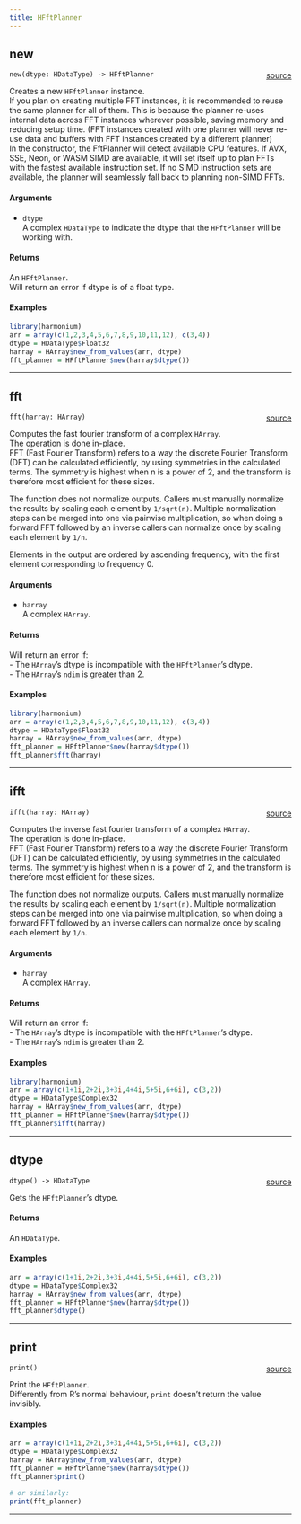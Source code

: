 ```yaml
---
title: HFftPlanner
---
```


## new

`new(dtype: HDataType) -> HFftPlanner` <span style="float: right;"> [source](https://github.com/daniellga/harmonium/tree/master/r-harmonium/src/rust/src/hfft.rs#L65) </span> \

Creates a new `HFftPlanner` instance. \
If you plan on creating multiple FFT instances, it is recommended to reuse the same planner for all of them. This is because the planner re-uses internal data
across FFT instances wherever possible, saving memory and reducing setup time. (FFT instances created with one planner will never re-use data and buffers with
FFT instances created by a different planner) \
In the constructor, the FftPlanner will detect available CPU features. If AVX, SSE, Neon, or WASM SIMD are available, it will set itself up to plan FFTs with
the fastest available instruction set. If no SIMD instruction sets are available, the planner will seamlessly fall back to planning non-SIMD FFTs. \

#### Arguments

* `dtype` \
A complex `HDataType` to indicate the dtype that the `HFftPlanner` will be working with. \

#### Returns

An `HFftPlanner`. \
Will return an error if dtype is of a float type. \

#### Examples

```r
library(harmonium)
arr = array(c(1,2,3,4,5,6,7,8,9,10,11,12), c(3,4))
dtype = HDataType$Float32
harray = HArray$new_from_values(arr, dtype)
fft_planner = HFftPlanner$new(harray$dtype())
```

_________

## fft

`fft(harray: HArray)` <span style="float: right;"> [source](https://github.com/daniellga/harmonium/tree/master/r-harmonium/src/rust/src/hfft.rs#L115) </span> \

Computes the fast fourier transform of a complex `HArray`. \
The operation is done in-place. \
FFT (Fast Fourier Transform) refers to a way the discrete Fourier Transform (DFT) can be calculated efficiently,
by using symmetries in the calculated terms. The symmetry is highest when n is a power of 2, and the transform
is therefore most efficient for these sizes. \

The function does not normalize outputs. Callers must manually normalize the results by scaling each element by
`1/sqrt(n)`. Multiple normalization steps can be merged into one via pairwise multiplication, so when doing
a forward FFT followed by an inverse callers can normalize once by scaling each element by `1/n`. \

Elements in the output are ordered by ascending frequency, with the first element corresponding to frequency 0. \

#### Arguments

* `harray` \
A complex `HArray`. \

#### Returns

Will return an error if: \
- The `HArray`'s dtype is incompatible with the `HFftPlanner`'s dtype. \
- The `HArray`'s `ndim` is greater than 2. \

#### Examples

```r
library(harmonium)
arr = array(c(1,2,3,4,5,6,7,8,9,10,11,12), c(3,4))
dtype = HDataType$Float32
harray = HArray$new_from_values(arr, dtype)
fft_planner = HFftPlanner$new(harray$dtype())
fft_planner$fft(harray)
```

_________

## ifft

`ifft(harray: HArray)` <span style="float: right;"> [source](https://github.com/daniellga/harmonium/tree/master/r-harmonium/src/rust/src/hfft.rs#L158) </span> \

Computes the inverse fast fourier transform of a complex `HArray`. \
The operation is done in-place. \
FFT (Fast Fourier Transform) refers to a way the discrete Fourier Transform (DFT) can be calculated efficiently,
by using symmetries in the calculated terms. The symmetry is highest when n is a power of 2, and the transform
is therefore most efficient for these sizes. \

The function does not normalize outputs. Callers must manually normalize the results by scaling each element by
`1/sqrt(n)`. Multiple normalization steps can be merged into one via pairwise multiplication, so when doing
a forward FFT followed by an inverse callers can normalize once by scaling each element by `1/n`. \

#### Arguments

* `harray` \
A complex `HArray`. \

#### Returns

Will return an error if: \
- The `HArray`'s dtype is incompatible with the `HFftPlanner`'s dtype. \
- The `HArray`'s `ndim` is greater than 2. \

#### Examples

```r
library(harmonium)
arr = array(c(1+1i,2+2i,3+3i,4+4i,5+5i,6+6i), c(3,2))
dtype = HDataType$Complex32
harray = HArray$new_from_values(arr, dtype)
fft_planner = HFftPlanner$new(harray$dtype())
fft_planner$ifft(harray)
```

_________

## dtype

`dtype() -> HDataType` <span style="float: right;"> [source](https://github.com/daniellga/harmonium/tree/master/r-harmonium/src/rust/src/hfft.rs#L185) </span> \

Gets the `HFftPlanner`'s dtype.

#### Returns

An `HDataType`.

#### Examples

```r
arr = array(c(1+1i,2+2i,3+3i,4+4i,5+5i,6+6i), c(3,2))
dtype = HDataType$Complex32
harray = HArray$new_from_values(arr, dtype)
fft_planner = HFftPlanner$new(harray$dtype())
fft_planner$dtype()
```

_________

## print

`print()` <span style="float: right;"> [source](https://github.com/daniellga/harmonium/tree/master/r-harmonium/src/rust/src/hfft.rs#L212) </span> \

Print the `HFftPlanner`. \
Differently from R's normal behaviour, `print` doesn't return the value invisibly. \

#### Examples

```r
arr = array(c(1+1i,2+2i,3+3i,4+4i,5+5i,6+6i), c(3,2))
dtype = HDataType$Complex32
harray = HArray$new_from_values(arr, dtype)
fft_planner = HFftPlanner$new(harray$dtype())
fft_planner$print()

# or similarly:
print(fft_planner)
```

_________
